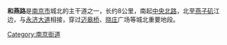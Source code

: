 {{unreferenced|time=2012-03-12T04:15:17+00:00}}
'''和燕路'''是[[南京市|南京市]]城北的主干道之一，长约8公里，南起[[中央北路|中央北路]]，北至[[燕子矶|燕子矶]]江边，与[[永济大道|永济大道]]相接，穿过[[迈皋桥|迈皋桥]]、[[晓庄|晓庄]]广场等城北重要地段。
{{nanjing-stub}}
[[Category:南京街道|Category:南京街道]]